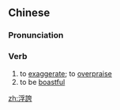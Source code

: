 {{also|浮夸}}
==Chinese==
{{zh-forms|s=浮夸}}

===Pronunciation===
{{zh-pron
|m=fúkuā
|c=fau4 kwaa1
|cat=v
}}

===Verb===
{{zh-verb}}

# to [[exaggerate]]; to [[overpraise]]
# to be [[boastful]]

[[zh:浮誇]]